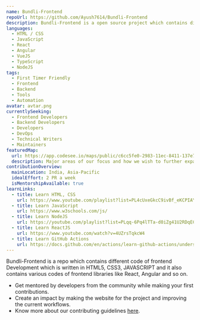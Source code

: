```yaml
---
name: Bundli-Frontend
repoUrl: https://github.com/Ayush7614/Bundli-Frontend
description: Bundli-Frontend is a open source project which contains different code of frontend Development with HTML, CSS, JS, REACT, ANGULAR and APIs etc. which makes your life easier for learning frontend and make your intrest more in frontend.
languages:
  - HTML / CSS
  - JavaScript
  - React
  - Angular
  - VueJS  
  - TypeScript
  - NodeJS
tags:
  - First Timer Friendly
  - Frontend
  - Backend
  - Tools
  - Automation
avatar: avtar.png
currentlySeeking:
  - Frontend Developers
  - Backend Developers
  - Developers
  - DevOps
  - Technical Writers
  - Maintainers
featuredMap:
  url: https://app.codesee.io/maps/public/c6cc5fe0-2983-11ec-8411-137e7a8331b4
  description: Major areas of our focus and how we wish to further expand on the same.
contributionOverview:
  mainLocation: India, Asia-Pacific
  idealEffort: 2 PR a week
  isMentorshipAvailable: true
learnLinks:
  - title: Learn HTML, CSS
    url: https://www.youtube.com/playlist?list=PL4cUxeGkcC9ivBf_eKCPIAYXWzLlPAm6G
  - title: Learn JavaScript
    url: https://www.w3schools.com/js/
  - title: Learn NodeJS
    url: https://youtube.com/playlist?list=PLqq-6Pq4lTTa-d0iZg41U2RDqECol9C5B
  - title: Learn ReactJS
    url: https://www.youtube.com/watch?v=4UZrsTqkcW4
  - title: Learn GitHub Actions
    url: https://docs.github.com/en/actions/learn-github-actions/understanding-github-actions
---
```


<Overview>

Bundli-Frontend is a repo which contains different code of frontend Development which is written in HTML5, CSS3, JAVASCRIPT and it also contains various codes of frontend libraries like React, Angular and so on.

</Overview>

<Contributing>

- Get mentored by developers from the community while making your first contributions.
- Create an impact by making the website for the project and improving the current workflows.
- Know more about our contributing guidelines [here](https://github.com/Ayush7614/Bundli-Frontend/blob/main/CONTRIBUTING.md).

</Contributing>
